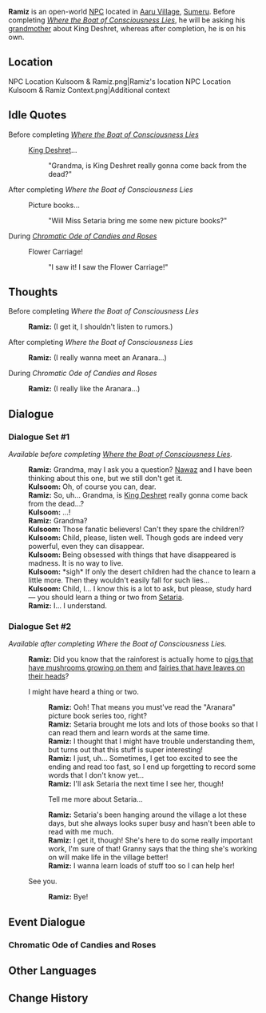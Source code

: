 {{Meta
<!-- Remove this template after adding the missing info -->
|missing_NPC_profile  = yes
}}
{{Character Infobox
|type             = Open-World NPC
|image            = NPC Ramiz.png
|realname         = <!-- Optional, if different from in-game name -->
|region           = Sumeru
|location         = Sumeru
|affiliation      = 

|ancestry         = <!-- Clan/family -->
|father           = 
|mother           = 
|spouse           = 
|sibling          = 
|child            = 
|relative         = Kulsoom
|relativeNote     = grandmother

|voiceEN          = 
|voiceCN          = 
|voiceJP          = 
}}
'''Ramiz''' is an open-world [[NPC]] located in [[Aaru Village]], [[Sumeru]]. Before completing ''[[Where the Boat of Consciousness Lies]]'', he will be asking his [[Kulsoom|grandmother]] about King Deshret, whereas after completion, he is on his own.

==Location==
<gallery>
NPC Location Kulsoom & Ramiz.png|Ramiz's location
NPC Location Kulsoom & Ramiz Context.png|Additional context
</gallery>
<!--
==Profile==
Detailed story/lore information goes here.
''(To be added.)''

===Appearance===
Keep appearance section short and concise. Limit to 2 paragraphs with 3-4 sentences each.
''(To be added.)''

==Quests and Events==
{{Quests and Events}}
-->
==Idle Quotes==
;Before completing ''[[Where the Boat of Consciousness Lies]]''
{{Dialogue Start}}
: {{DIcon|Idle}} [[King Deshret]]...
:: {{A|VO Ramiz 01.ogg}} "Grandma, is King Deshret really gonna come back from the dead?"
{{Dialogue End}}

;After completing ''Where the Boat of Consciousness Lies''
{{Dialogue Start}}
: {{DIcon|Idle}} Picture books...
:: {{A|VO Ramiz 02.ogg}} "Will Miss Setaria bring me some new picture books?"
{{Dialogue End}}

;During ''[[Chromatic Ode of Candies and Roses]]''
{{Dialogue Start}}
:{{DIcon|Idle}} Flower Carriage!
::{{A|VO Ramiz Chromatic Ode of Candies and Roses 01.ogg}} "I saw it! I saw the Flower Carriage!"
{{Dialogue End}}

==Thoughts==
{{All Schemes to Know Explanation|name=Ramiz}}
;Before completing ''Where the Boat of Consciousness Lies''
{{Dialogue Start}}
:{{A|VO Ramiz All Schemes to Know 01.ogg}} '''Ramiz:''' (I get it, I shouldn't listen to rumors.)
{{Dialogue End}}

;After completing ''Where the Boat of Consciousness Lies''
{{Dialogue Start}}
:{{A|VO Ramiz All Schemes to Know 02.ogg}} '''Ramiz:''' (I really wanna meet an Aranara...)
{{Dialogue End}}

;During ''Chromatic Ode of Candies and Roses''
{{Dialogue Start}}
:{{A|VO Ramiz All Schemes to Know Chromatic Ode of Candies and Roses 01.ogg}} '''Ramiz:''' (I really like the Aranara...)
<!--{{A|VO Ramiz All Schemes to Know Chromatic Ode of Candies and Roses 02.ogg}} not sure when this one appears-->
{{Dialogue End}}

==Dialogue==
===Dialogue Set #1===
''Available before completing [[Where the Boat of Consciousness Lies]].''
{{Dialogue Start}}
:'''Ramiz:''' Grandma, may I ask you a question? [[Nawaz]] and I have been thinking about this one, but we still don't get it.
:'''Kulsoom:''' Oh, of course you can, dear.
:'''Ramiz:''' So, uh... Grandma, is [[King Deshret]] really gonna come back from the dead...?
:'''Kulsoom:''' ...!
:'''Ramiz:''' Grandma?
:'''Kulsoom:''' Those fanatic believers! Can't they spare the children!?
:'''Kulsoom:''' Child, please, listen well. Though gods are indeed very powerful, even they can disappear.
:'''Kulsoom:''' Being obsessed with things that have disappeared is madness. It is no way to live.
:'''Kulsoom:''' *sigh* If only the desert children had the chance to learn a little more. Then they wouldn't easily fall for such lies...
:'''Kulsoom:''' Child, I... I know this is a lot to ask, but please, study hard &mdash; you should learn a thing or two from [[Setaria]].
:'''Ramiz:''' I... I understand.
{{Dialogue End}}

===Dialogue Set #2===
''Available after completing Where the Boat of Consciousness Lies.''
{{Dialogue Start}}
:'''Ramiz:''' Did you know that the rainforest is actually home to [[Shroomboar|pigs that have mushrooms growing on them]] and [[Aranara|fairies that have leaves on their heads]]?
:{{DIcon}} I might have heard a thing or two.
::'''Ramiz:''' Ooh! That means you must've read the "Aranara" picture book series too, right?
::'''Ramiz:''' Setaria brought me lots and lots of those books so that I can read them and learn words at the same time.
::'''Ramiz:''' I thought that I might have trouble understanding them, but turns out that this stuff is super interesting!
::'''Ramiz:''' I just, uh... Sometimes, I get too excited to see the ending and read too fast, so I end up forgetting to record some words that I don't know yet...
::'''Ramiz:''' I'll ask Setaria the next time I see her, though!
::{{DIcon}} Tell me more about Setaria...
::'''Ramiz:''' Setaria's been hanging around the village a lot these days, but she always looks super busy and hasn't been able to read with me much.
::'''Ramiz:''' I get it, though! She's here to do some really important work, I'm sure of that! Granny says that the thing she's working on will make life in the village better!
::'''Ramiz:''' I wanna learn loads of stuff too so I can help her!
:{{DIcon}} See you.
::'''Ramiz:''' Bye!
{{Dialogue End}}

==Event Dialogue==
===Chromatic Ode of Candies and Roses===
{{Transclude|Kulsoom|Chromatic Ode of Candies and Roses}}
<!--
==Trivia==
* 
-->

==Other Languages==
{{Other Languages
|default_hidden = 1
|en      = Ramiz
|zhs     = 拉米兹
|zhs_rm  = Lāmǐzī
|zht     = 拉米茲
|zht_rm  = Lāmǐzī
|ja      = ラミズ
|ja_rm   = Ramizu
|ko      = 라미즈
|es      = Ramiz
|fr      = Ramiz
|ru      = Рамиз
|th      = Ramiz
|vi      = Ramiz
|de      = Ramiz
|id      = Ramiz
|pt      = Ramiz
|tr      = Ramiz
|it      = Ramiz
}}

==Change History==
{{Change History|3.1}}
<!--
==References==
{{Reflist}}
-->